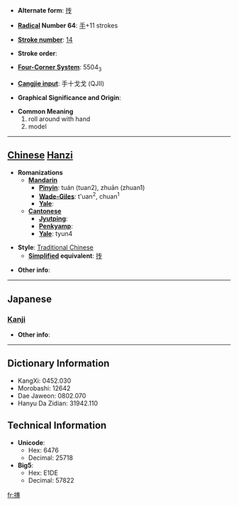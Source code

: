 * '''Alternate form''': [[抟]]

* '''[[Wiktionary:Chinese radical index| Radical]] Number 64''': [[Wiktionary:Chinese radical index 手|手]]+11 strokes

* '''[[Wiktionary:Chinese total strokes index|Stroke number]]''': [[Wiktionary:Chinese total strokes index 14|14]]

* '''Stroke order''': 

* '''[[Wiktionary:Chinese four corner index|Four-Corner System]]''': 5504<sub>3</sub>

* '''[[Wiktionary:Chinese Cangjie index|Cangjie input]]''': 手十戈戈 (QJII)

* '''Graphical Significance and Origin''': 

* '''Common Meaning'''
*#roll around with hand
*# model


----

== [[Chinese]] [[Hanzi]] ==

* '''Romanizations'''
** '''[[Mandarin]]'''
*** '''[[Pinyin]]''': tuán (tuan2), zhuān (zhuan1)
*** '''[[Wade-Giles]]''': t'uan<sup>2</sup>, chuan<sup>1</sup>
*** '''[[Yale]]''': 
** '''[[Cantonese]]'''
*** '''[[Jyutping]]''':
*** '''[[Penkyamp]]''': 
*** '''[[Yale]]''': tyun4

* '''Style''': [[Traditional Chinese]] 
** '''[[Simplified Chinese|Simplified]] equivalent''': [[抟]]

* '''Other info''': 

----

==Japanese==
===[[Kanji]]===
{{kanji|on readings=[[たん]] (tan), [[せん]] (sen)|kun readings=[[まるい]] (marui)}}

* '''Other info''':  

----

== Dictionary Information ==

* KangXi: 0452.030
* Morobashi: 12642
* Dae Jaweon: 0802.070
* Hanyu Da Zidian: 31942.110

== Technical Information ==

* '''Unicode''':
** Hex: 6476
** Decimal: 25718
* '''Big5''':
** Hex: E1DE
** Decimal: 57822

[[fr:摶]]